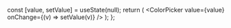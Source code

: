 
<Meta title="ColorPicker" component={ColorPicker}/>

<ArgsTable of={args}/>

  const [value, setValue] = useState(null);
  return (
    <ColorPicker 
      value={value}
      onChange={(v) => setValue(v)}
    />
  );
};

<Story name="ColorPicker">
  <ColorPickerDefaultStory />
</Story>